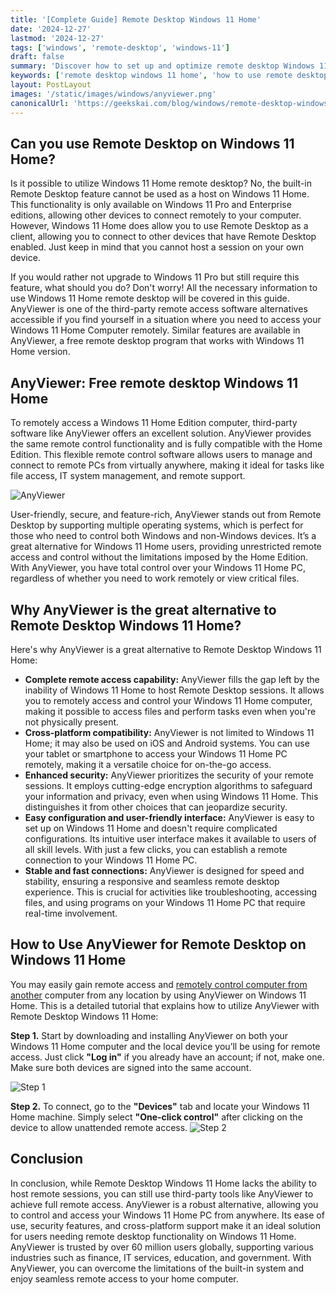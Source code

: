 ```yaml
---
title: '[Complete Guide] Remote Desktop Windows 11 Home'
date: '2024-12-27'
lastmod: '2024-12-27'
tags: ['windows', 'remote-desktop', 'windows-11']
draft: false
summary: 'Discover how to set up and optimize remote desktop Windows 11 Home. This article will introduce the best choice for you.'
keywords: ['remote desktop windows 11 home', 'how to use remote desktop on windows 11 home', 'windows 11 home remote desktop']
layout: PostLayout
images: '/static/images/windows/anyviewer.png'
canonicalUrl: 'https://geekskai.com/blog/windows/remote-desktop-windows-11-home/'
---
```


## Can you use Remote Desktop on Windows 11 Home?


Is it possible to utilize Windows 11 Home remote desktop? No, the built-in Remote Desktop feature cannot be used as a host on Windows 11 Home. This functionality is only available on Windows 11 Pro and Enterprise editions, allowing other devices to connect remotely to your computer. However, Windows 11 Home does allow you to use Remote Desktop as a client, allowing you to connect to other devices that have Remote Desktop enabled. Just keep in mind that you cannot host a session on your own device.

If you would rather not upgrade to Windows 11 Pro but still require this feature, what should you do? Don't worry! All the necessary information to use Windows 11 Home remote desktop will be covered in this guide. AnyViewer is one of the third-party remote access software alternatives accessible if you find yourself in a situation where you need to access your Windows 11 Home Computer remotely. Similar features are available in AnyViewer, a free remote desktop program that works with Windows 11 Home version.

## AnyViewer: Free remote desktop Windows 11 Home
To remotely access a Windows 11 Home Edition computer, third-party software like AnyViewer offers an excellent solution. AnyViewer provides the same remote control functionality and is fully compatible with the Home Edition. This flexible remote control software allows users to manage and connect to remote PCs from virtually anywhere, making it ideal for tasks like file access, IT system management, and remote support.

![AnyViewer](/static/images/windows/anyviewer.png)

User-friendly, secure, and feature-rich, AnyViewer stands out from Remote Desktop by supporting multiple operating systems, which is perfect for those who need to control both Windows and non-Windows devices. It’s a great alternative for Windows 11 Home users, providing unrestricted remote access and control without the limitations imposed by the Home Edition. With AnyViewer, you have total control over your Windows 11 Home PC, regardless of whether you need to work remotely or view critical files.

## Why AnyViewer is the great alternative to Remote Desktop Windows 11 Home?
Here's why AnyViewer is a great alternative to Remote Desktop Windows 11 Home:

- **Complete remote access capability:** AnyViewer fills the gap left by the inability of Windows 11 Home to host Remote Desktop sessions. It allows you to remotely access and control your Windows 11 Home computer, making it possible to access files and perform tasks even when you're not physically present.
- **Cross-platform compatibility:** AnyViewer is not limited to Windows 11 Home; it may also be used on iOS and Android systems. You can use your tablet or smartphone to access your Windows 11 Home PC remotely, making it a versatile choice for on-the-go access.
- **Enhanced security:** AnyViewer prioritizes the security of your remote sessions. It employs cutting-edge encryption algorithms to safeguard your information and privacy, even when using Windows 11 Home. This distinguishes it from other choices that can jeopardize security.
- **Easy configuration and user-friendly interface:** AnyViewer is easy to set up on Windows 11 Home and doesn't require complicated configurations. Its intuitive user interface makes it available to users of all skill levels. With just a few clicks, you can establish a remote connection to your Windows 11 Home PC.
- **Stable and fast connections:** AnyViewer is designed for speed and stability, ensuring a responsive and seamless remote desktop experience. This is crucial for activities like troubleshooting, accessing files, and using programs on your Windows 11 Home PC that require real-time involvement.

## How to Use AnyViewer for Remote Desktop on Windows 11 Home
You may easily gain remote access and [remotely control computer from another](https://www.anyviewer.com/how-to/remote-control-pc-from-another-pc.html) computer from any location by using AnyViewer on Windows 11 Home. This is a detailed tutorial that explains how to utilize AnyViewer with Remote Desktop Windows 11 Home:

**Step 1.** Start by downloading and installing AnyViewer on both your Windows 11 Home computer and the local device you’ll be using for remote access. Just click **"Log in"** if you already have an account; if not, make one. Make sure both devices are signed into the same account.

![Step 1](/static/images/windows/step-1.png)

**Step 2.** To connect, go to the **"Devices"** tab and locate your Windows 11 Home machine. Simply select **"One-click control"** after clicking on the device to allow unattended remote access.
![Step 2](/static/images/windows/step-2.png)

## Conclusion
In conclusion, while Remote Desktop Windows 11 Home lacks the ability to host remote sessions, you can still use third-party tools like AnyViewer to achieve full remote access. AnyViewer is a robust alternative, allowing you to control and access your Windows 11 Home PC from anywhere. Its ease of use, security features, and cross-platform support make it an ideal solution for users needing remote desktop functionality on Windows 11 Home.
AnyViewer is trusted by over 60 million users globally, supporting various industries such as finance, IT services, education, and government. With AnyViewer, you can overcome the limitations of the built-in system and enjoy seamless remote access to your home computer.






































